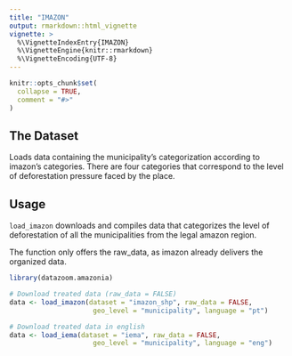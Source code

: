```yaml
---
title: "IMAZON"
output: rmarkdown::html_vignette
vignette: >
  %\VignetteIndexEntry{IMAZON}
  %\VignetteEngine{knitr::rmarkdown}
  %\VignetteEncoding{UTF-8}
---
```


```r
knitr::opts_chunk$set(
  collapse = TRUE,
  comment = "#>"
)
```

## The Dataset

Loads data containing the municipality's categorization according to imazon's categories. There are four categories that correspond to the level of deforestation pressure faced by the place.

## Usage

`load_imazon` downloads and compiles data that categorizes the level of deforestation of all the municipalities from the legal amazon region.

The function only offers the raw_data, as imazon already delivers the organized data.

```r
library(datazoom.amazonia)

# Download treated data (raw_data = FALSE)
data <- load_imazon(dataset = "imazon_shp", raw_data = FALSE,
                     geo_level = "municipality", language = "pt")

# Download treated data in english
data <- load_iema(dataset = "iema", raw_data = FALSE,
                     geo_level = "municipality", language = "eng")
```
